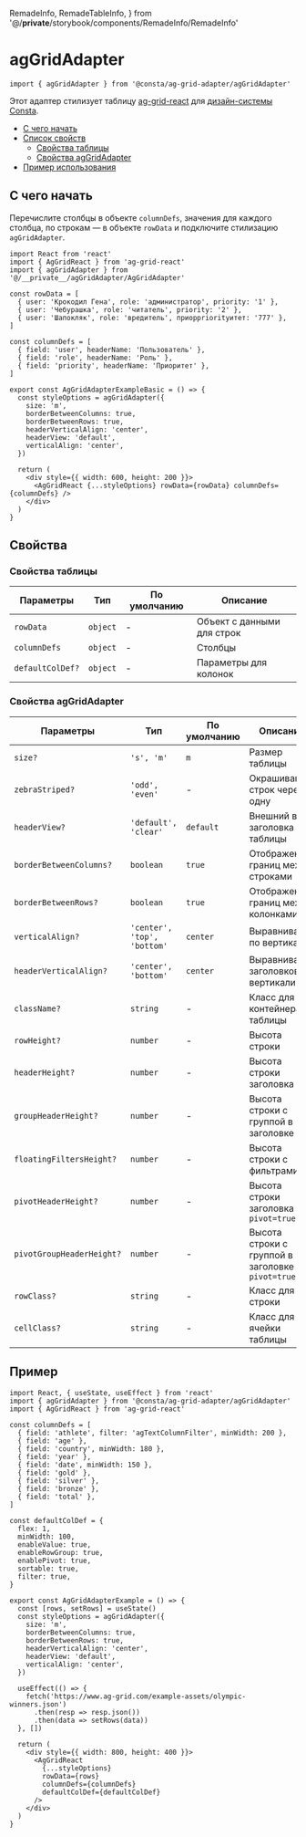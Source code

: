   RemadeInfo,
  RemadeTableInfo,
} from '@/__private__/storybook/components/RemadeInfo/RemadeInfo'

# agGridAdapter

```tsx
import { agGridAdapter } from '@consta/ag-grid-adapter/agGridAdapter'
```

Этот адаптер стилизует таблицу [ag-grid-react](https://www.ag-grid.com/react-data-grid/getting-started/) для [дизайн-системы Consta](https://consta.design/).

- [C чего начать](#)
- [Список свойств](#свойства)
  - [Свойства таблицы](#свойства-таблицы)
  - [Свойства agGridAdapter](#свойства-aggridadapter)
- [Пример использования](#пример)

## С чего начать

Перечислите столбцы в объекте `columnDefs`, значения для каждого столбца, по строкам — в объекте `rowData` и подключите стилизацию `agGridAdapter`.

```tsx
import React from 'react'
import { AgGridReact } from 'ag-grid-react'
import { agGridAdapter } from '@/__private__/agGridAdapter/AgGridAdapter'

const rowData = [
  { user: 'Крокодил Гена', role: 'администратор', priority: '1' },
  { user: 'Чебурашка', role: 'читатель', priority: '2' },
  { user: 'Шапокляк', role: 'вредитель', приорpriorityитет: '777' },
]

const columnDefs = [
  { field: 'user', headerName: 'Пользователь' },
  { field: 'role', headerName: 'Роль' },
  { field: 'priority', headerName: 'Приоритет' },
]

export const AgGridAdapterExampleBasic = () => {
  const styleOptions = agGridAdapter({
    size: 'm',
    borderBetweenColumns: true,
    borderBetweenRows: true,
    headerVerticalAlign: 'center',
    headerView: 'default',
    verticalAlign: 'center',
  })

  return (
    <div style={{ width: 600, height: 200 }}>
      <AgGridReact {...styleOptions} rowData={rowData} columnDefs={columnDefs} />
    </div>
  )
}
```

<AgGridAdapterExampleBasic />

## Свойства

### Свойства таблицы

<RemadeTableInfo url="https://www.ag-grid.com/react-data-grid/getting-started/" />

| Параметры        | Тип      | По умолчанию | Описание                   |
| ---------------- | -------- | ------------ | -------------------------- |
| `rowData`        | `object` | -            | Объект с данными для строк |
| `columnDefs`     | `object` | -            | Столбцы                    |
| `defaultColDef?` | `object` | -            | Параметры для колонок      |

### Свойства agGridAdapter

| Параметры                 | Тип                         | По умолчанию | Описание                                             |
| ------------------------- | --------------------------- | ------------ | ---------------------------------------------------- |
| `size?`                   | `'s', 'm'`                  | `m`          | Размер таблицы                                       |
| `zebraStriped?`           | `'odd', 'even'`             | -            | Окрашивание строк через одну                         |
| `headerView?`             | `'default', 'clear'`        | `default`    | Внешний вид заголовка таблицы                        |
| `borderBetweenColumns?`   | `boolean`                   | `true`       | Отображение границ между строками                    |
| `borderBetweenRows?`      | `boolean`                   | `true`       | Отображение границ между колонками                   |
| `verticalAlign?`          | `'center', 'top', 'bottom'` | `center`     | Выравнивание по вертикали                            |
| `headerVerticalAlign?`    | `'center', 'bottom'`        | `center`     | Выравнивание заголовков по вертикали                 |
| `className?`              | `string`                    | -            | Класс для контейнера таблицы                         |
| `rowHeight?`              | `number`                    | -            | Высота строки                                        |
| `headerHeight?`           | `number`                    | -            | Высота строки заголовка                              |
| `groupHeaderHeight?`      | `number`                    | -            | Высота строки с группой в заголовке                  |
| `floatingFiltersHeight?`  | `number`                    | -            | Высота строки с фильтрами                            |
| `pivotHeaderHeight?`      | `number`                    | -            | Высота строки заголовка при `pivot=true`             |
| `pivotGroupHeaderHeight?` | `number`                    | -            | Высота строки с группой в заголовке при `pivot=true` |
| `rowClass?`               | `string`                    | -            | Класс для строки                                     |
| `cellClass?`              | `string`                    | -            | Класс для ячейки таблицы                             |

## Пример

```tsx
import React, { useState, useEffect } from 'react'
import { agGridAdapter } from '@consta/ag-grid-adapter/agGridAdapter'
import { AgGridReact } from 'ag-grid-react'

const columnDefs = [
  { field: 'athlete', filter: 'agTextColumnFilter', minWidth: 200 },
  { field: 'age' },
  { field: 'country', minWidth: 180 },
  { field: 'year' },
  { field: 'date', minWidth: 150 },
  { field: 'gold' },
  { field: 'silver' },
  { field: 'bronze' },
  { field: 'total' },
]

const defaultColDef = {
  flex: 1,
  minWidth: 100,
  enableValue: true,
  enableRowGroup: true,
  enablePivot: true,
  sortable: true,
  filter: true,
}

export const AgGridAdapterExample = () => {
  const [rows, setRows] = useState()
  const styleOptions = agGridAdapter({
    size: 'm',
    borderBetweenColumns: true,
    borderBetweenRows: true,
    headerVerticalAlign: 'center',
    headerView: 'default',
    verticalAlign: 'center',
  })

  useEffect(() => {
    fetch('https://www.ag-grid.com/example-assets/olympic-winners.json')
      .then(resp => resp.json())
      .then(data => setRows(data))
  }, [])

  return (
    <div style={{ width: 800, height: 400 }}>
      <AgGridReact
        {...styleOptions}
        rowData={rows}
        columnDefs={columnDefs}
        defaultColDef={defaultColDef}
      />
    </div>
  )
}
```

<AgGridAdapterExample />
